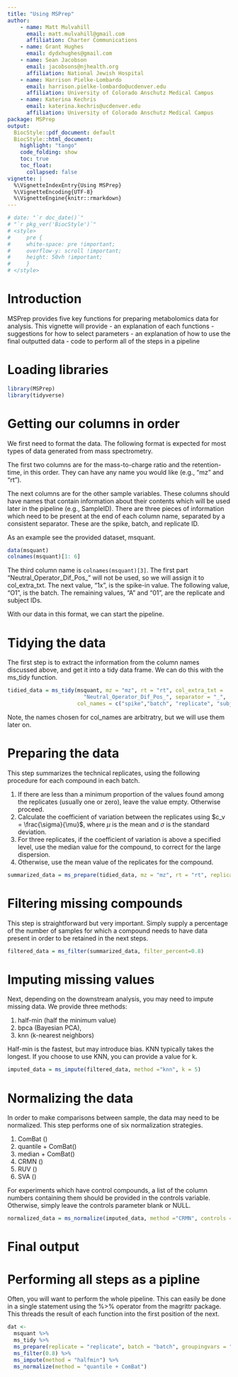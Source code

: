```yaml
---
title: "Using MSPrep"
author: 
    - name: Matt Mulvahill
      email: matt.mulvahill@gmail.com
      affiliation: Charter Communications
    - name: Grant Hughes
      email: dydxhughes@gmail.com
    - name: Sean Jacobson
      email: jacobsons@njhealth.org
      affiliation: National Jewish Hospital
    - name: Harrison Pielke-Lombardo
      email: harrison.pielke-lombardo@ucdenver.edu
      affiliation: University of Colorado Anschutz Medical Campus
    - name: Katerina Kechris
      email: katerina.kechris@ucdenver.edu
      affiliation: University of Colorado Anschutz Medical Campus
package: MSPrep
output:
  BiocStyle::pdf_document: default
  BiocStyle::html_document:
    highlight: "tango"
    code_folding: show
    toc: true
    toc_float:
      collapsed: false
vignette: |
  %\VignetteIndexEntry{Using MSPrep}
  %\VignetteEncoding{UTF-8}  
  %\VignetteEngine{knitr::rmarkdown}
---
```


```r
# date: "`r doc_date()`"
# "`r pkg_ver('BiocStyle')`"
# <style>
#     pre {
#     white-space: pre !important;
#     overflow-y: scroll !important;
#     height: 50vh !important;
#     }
# </style>
```

# Introduction

MSPrep provides five key functions for preparing metabolomics data for analysis. This vignette will provide
- an explanation of each functions
- suggestions for how to select parameters
- an explanation of how to use the final outputted data
- code to perform all of the steps in a pipeline

# Loading libraries

```r
library(MSPrep)
library(tidyverse)
```

# Getting our columns in order

We first need to format the data. The following format is expected for most types of data generated from mass spectrometry.

The first two columns are for the mass-to-charge ratio and the retention-time, in this order. They can have any name you would like (e.g., "mz" and "rt").

The next columns are for the other sample variables. These columns should have names that contain information about their contents which will be used later in the pipeline (e.g., SampleID). There are three pieces of information which need to be present at the end of each column name, separated by a consistent separator. These are the spike, batch, and replicate ID.

As an example see the provided dataset, msquant.

```r
data(msquant)
colnames(msquant)[1: 6]
```

The third column name is `colnames(msquant)[3]`. The first part "Neutral_Operator_Dif_Pos_" will not be used, so we will assign it to col_extra_txt. The next value, "1x", is the spike-in value. The following value, "O1", is the batch. The remaining values, "A" and "01", are the replicate and subject IDs.

With our data in this format, we can start the pipeline.

# Tidying the data

The first step is to extract the information from the column names discussed above, and get it into a tidy data frame. We can do this with the ms_tidy function.

```r
tidied_data = ms_tidy(msquant, mz = "mz", rt = "rt", col_extra_txt =
                        "Neutral_Operator_Dif_Pos_", separator = "_", 
                      col_names = c("spike","batch", "replicate", "subject_id"))
```

Note, the names chosen for col_names are arbitratry, but we will use them later on.

# Preparing the data

This step summarizes the technical replicates, using the following procedure for each compound in each batch.

1. If there are less than a minimum proportion of the values found among the replicates (usually one or zero), leave the value empty. Otherwise proceed.
1. Calculate the coefficient of variation between the replicates using $c_v = \frac{\sigma}{\mu}$, where $\mu$ is the mean and $\sigma$ is the standard deviation.
2. For three replicates, if the coefficient of variation is above a specified level, use the median value for the compound, to correct for the large dispersion.
3. Otherwise, use the mean value of the replicates for the compound.

```r
summarized_data = ms_prepare(tidied_data, mz = "mz", rt = "rt", replicate = "replicate", batch = "batch", groupingvars = "spike", subject_id = "subject_id", cvmax = 0.50, min_proportion_present = 1/3, missing_val = 1)
```

# Filtering missing compounds

This step is straightforward but very important. Simply supply a percentage of the number of samples for which a compound needs to have data present in order to be retained in the next steps.

```r
filtered_data = ms_filter(summarized_data, filter_percent=0.8)
```

# Imputing missing values

Next, depending on the downstream analysis, you may need to impute missing data. We provide three methods:

1. half-min (half the minimum value)
2. bpca (Bayesian PCA), 
3. knn (k-nearest neighbors)

Half-min is the fastest, but may introduce bias. KNN typically takes the longest. If you choose to use KNN, you can provide a value for k.

```r
imputed_data = ms_impute(filtered_data, method ="knn", k = 5)
```

# Normalizing the data

In order to make comparisons between sample, the data may need to be normalized. This step performs one of six normalization strategies. 

1. ComBat ()
2. quantile + ComBat()
3. median + ComBat()
4. CRMN ()
5. RUV ()
6. SVA ()

For experiments which have control compounds, a list of the column numbers containing them should be provided in the controls variable. Otherwise, simply leave the controls parameter blank or NULL. 

```r
normalized_data = ms_normalize(imputed_data, method ="CRMN", controls = NULL,  n_comp = 2, n_control = 10)
```

# Final output

# Performing all steps as a pipline

Often, you will want to perform the whole pipeline. This can easily be done in a single statement using the %>% operator from the magrittr package. This threads the result of each function into the first position of the next.

```r
dat <-
  msquant %>%
  ms_tidy %>%
  ms_prepare(replicate = "replicate", batch = "batch", groupingvars = "spike") %>%
  ms_filter(0.8) %>%
  ms_impute(method = "halfmin") %>%
  ms_normalize(method = "quantile + ComBat")
```
